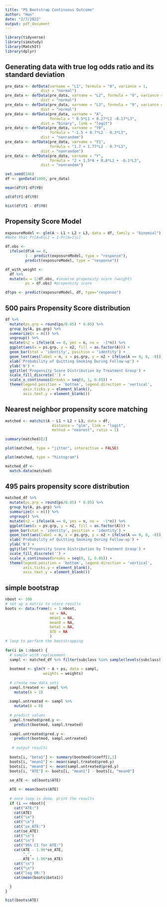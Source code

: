 ```yaml
---
title: "PS Bootstrap Continuous Outcome"
author: "Hun"
date: "2/7/2022"
output: pdf_document
---
```


```r
library(tidyverse)
library(simstudy)
library(MatchIt)
library(dplyr)
```

## Generating data with true log odds ratio and its standard deviation
```r
pre_data <- defData(varname = "L1", formula = "0", variance = 1,
                dist = "normal")
pre_data <- defData(pre_data, varname = "L2", formula = "0", variance = 1,
                dist = "normal")
pre_data <- defData(pre_data, varname = "L3", formula = "0", variance = 1,
                dist = "normal")
pre_data <- defData(pre_data, varname = "A", 
                    formula = " 0.5*L1 + 0.27*L2 -0.17*L3", 
                dist = "binary", link = "logit")
pre_data <- defData(pre_data, varname = "Y0", 
                    formula = "-1.5 + 0.7*L2 - 0.3*L3", 
                dist = "nonrandom")
pre_data <- defData(pre_data, varname = "Y1", 
                    formula = "1.7 + 1.77*L2 - 0.7*L3", 
                dist = "nonrandom")
pre_data <- defData(pre_data, varname = "Y", 
                    formula = "2 + 1.5*A + 0.8*L2 + -0.1*L3", 
                dist = "nonrandom")

set.seed(246)
df <- genData(1000, pre_data)

mean(df$Y1-df$Y0)

sd(df$Y1-df$Y0)

hist(df$Y1 - df$Y0)
```

## Propensity Score Model
```r
exposureModel <- glm(A ~ L1 + L2 + L3, data = df, family = "binomial")
#Note that Pr[A=0|L] = 1-Pr[A=1|L]

df.obs <-
  ifelse(df$A == 0,
         1 - predict(exposureModel, type = "response"),
         predict(exposureModel, type = "response"))

df_with_weight <-
  df %>%
  mutate(w = 1/df.obs, #inverse propensity score (weight)
         ps = df.obs) #propensity score

df$ps <- predict(exposureModel, df, type="response")
```

## 500 pairs Propensity Score distribution
```r
df %>%
  mutate(ps.grp = round(ps/0.05) * 0.05) %>%
  group_by(A, ps.grp) %>%
  summarize(n = n()) %>%
  ungroup() %>%
  mutate(n2 = ifelse(A == 0, yes = n, no =  -1*n)) %>%
  ggplot(aes(x = ps.grp, y = n2, fill = as.factor(A))) +
  geom_bar(stat = 'identity', position = 'identity') +
  geom_text(aes(label = n, x = ps.grp, y = n2 + ifelse(A == 0, 8, -8))) +
  xlab('Probability of Quitting Smoking During Follow-up') +
  ylab('N') +
  ggtitle('Propensity Score Distribution by Treatment Group') +
  scale_fill_discrete('') +
  scale_x_continuous(breaks = seq(0, 1, 0.05)) +
  theme(legend.position = 'bottom', legend.direction = 'vertical',
        axis.ticks.y = element_blank(),
        axis.text.y = element_blank())
```


## Nearest neighbor propensity score matching
```r
matched <- matchit(A ~ L1 + L2 + L3, data = df, 
                     distance = "glm", link = "logit",
                     method = "nearest", ratio = 1)

```


```r
summary(matched)[2]

plot(matched, type = "jitter", interactive = FALSE)

plot(matched, type = "histogram")
```

```r
matched_df <- 
  match.data(matched)
```

## 495 pairs propensity score distribution
```r
matched_df %>%
  mutate(ps.grp = round(ps/0.05) * 0.05) %>%
  group_by(A, ps.grp) %>%
  summarize(n = n()) %>%
  ungroup() %>%
  mutate(n2 = ifelse(A == 0, yes = n, no =  -1*n)) %>%
  ggplot(aes(x = ps.grp, y = n2, fill = as.factor(A))) +
  geom_bar(stat = 'identity', position = 'identity') +
  geom_text(aes(label = n, x = ps.grp, y = n2 + ifelse(A == 0, 8, -8))) +
  xlab('Probability of Quitting Smoking During Follow-up') +
  ylab('N') +
  ggtitle('Propensity Score Distribution by Treatment Group') +
  scale_fill_discrete('') +
  scale_x_continuous(breaks = seq(0, 1, 0.05)) +
  theme(legend.position = 'bottom', legend.direction = 'vertical',
        axis.ticks.y = element_blank(),
        axis.text.y = element_blank())
```


## simple bootstrap
```r

nboot <- 100
# set up a matrix to store results
boots <- data.frame(i = 1:nboot,
                    se = NA,
                    mean1 = NA,
                    mean0 = NA,
                    beta1 = NA, 
                    ATE = NA
                    )
# loop to perform the bootstrapping
  
for(i in 1:nboot) {
  # sample with replacement
  sampl <- matched_df %>% filter(subclass %in% sample(levels(subclass),494, replace =  TRUE))
  
  bootmod <- glm(Y ~ A + ps, data = sampl, 
                 weights = weights)
  
  # create new data sets
  sampl.treated <- sampl %>%
    mutate(A = 1)
  
  sampl.untreated <- sampl %>%
    mutate(A = 0)
  
  # predict values
  sampl.treated$pred.y <- 
    predict(bootmod, sampl.treated)
  
  sampl.untreated$pred.y <- 
    predict(bootmod, sampl.untreated)
  
   # output results
  
  boots[i, "beta1"] <- summary(bootmod)$coeff[2,1]
  boots[i, "mean1"] <- mean(sampl.treated$pred.y)
  boots[i, "mean0"] <- mean(sampl.untreated$pred.y)
  boots[i, "ATE"] <- boots[i, "mean1"] - boots[i, "mean0"]
  
  se_ATE <- sd(boots$ATE)

  ATE <- mean(boots$ATE)
  
  # once loop is done, print the results
  if (i == nboot){
    cat("ATE:")
    cat(ATE)
    cat("\n")
    cat("\n")
    cat("se_ATE:")
    cat(se_ATE)
    cat("\n")
    cat("\n")
    cat("95% CI for ATE:")
    cat(ATE - 1.96*se_ATE, 
        ",",
        ATE + 1.96*se_ATE)
    cat("\n")
    cat("\n")
    cat("log OR:")
    cat(mean(boots$beta1))

  }
}

```

```r
hist(boots$ATE)
```








